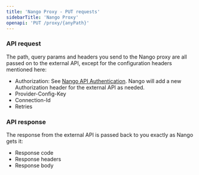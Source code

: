 ```yaml
---
title: 'Nango Proxy - PUT requests'
sidebarTitle: 'Nango Proxy'
openapi: 'PUT /proxy/{anyPath}'
---
```


### API request
The path, query params and headers you send to the Nango proxy are all passed on to the external API, except for the configuration headers mentioned here:
* Authorization: See [Nango API Authentication](/api-reference/authentication). Nango will add a new Authorization header for the external API as needed.
* Provider-Config-Key
* Connection-Id
* Retries

### API response

The response from the external API is passed back to you exactly as Nango gets it:
* Response code
* Response headers
* Response body